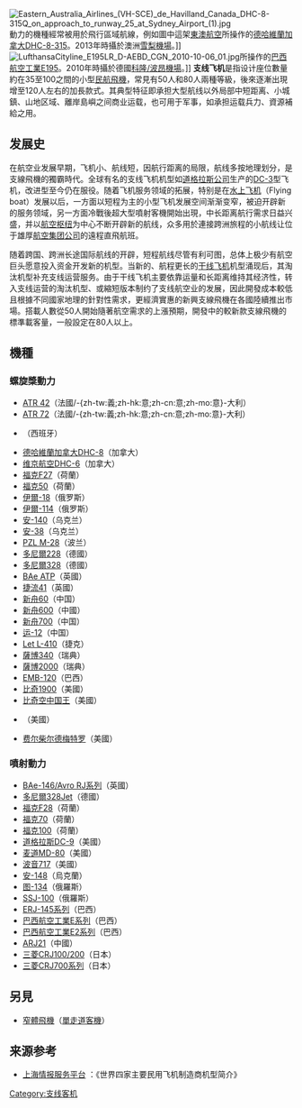 {{NoteTA
|1=zh-tw:區域航線客機;zh-cn:支线飞机;
|2=zh-tw:區域航線;zh-cn:支线;
|3=zh-tw:民航機;zh-hk:民航飛機;zh-cn:民航飞机;
}}
[[File:Eastern_Australia_Airlines_(VH-SCE)_de_Havilland_Canada_DHC-8-315Q_on_approach_to_runway_25_at_Sydney_Airport_(1).jpg|thumb]]動力的機種經常被用於飛行區域航線，例如圖中這架[[東澳航空|東澳航空]]所操作的[[德哈維蘭加拿大DHC-8|德哈維蘭加拿大DHC-8-315]]。2013年時攝於澳洲[[雪梨機場|雪梨機場]]。]]
[[File:LufthansaCityline_E195LR_D-AEBD_CGN_2010-10-06_01.jpg|thumb]]所操作的[[巴西航空工業E系列|巴西航空工業E195]]。2010年時攝於德國[[科隆/波昂機場|科隆/波昂機場]]。]]
'''支线飞机'''是指设计座位數量約在35至100之間的小型[[民航飛機|民航飛機]]，常見有50人和80人兩種等級，後來逐漸出現增至120人左右的加長款式。其典型特征即承担大型航线以外局部中短距离、小城鎮、山地区域、離岸島嶼之间商业运载，也可用于军事，如承担运载兵力、資源補給之用。

==发展史==
在航空业发展早期，飞机小、航线短，因航行距离的局限，航线多按地理划分，是支線飛機的獨霸時代。全球有名的支线飞机机型如[[道格拉斯飞行器公司|道格拉斯公司]]生产的[[道格拉斯DC-3|DC-3]]型飞机，改进型至今仍在服役。随着飞机服务领域的拓展，特别是在[[水上飞机|水上飞机]]（Flying boat）发展以后，一方面以短程为主的小型飞机发展空间渐渐变窄，被迫开辟新的服务领域，另一方面冷戰後超大型噴射客機開始出現，中长距离航行需求日益兴盛，并以[[樞紐機場|航空枢纽]]为中心不断开辟新的航线，众多用於連接跨洲旅程的小航线让位于雄厚[[國家航空公司|航空集团公司]]的遠程直飛航班。

随着跨国、跨洲长途国际航线的开辟，短程航线尽管有利可图，总体上极少有航空巨头愿意投入资金开发新的机型。当新的、航程更长的[[干线飞机|干线飞机]]机型涌现后，其淘汰机型补充支线运营服务。由于干线飞机主要依靠运量和长距离维持其经济性，转入支线运营的淘汰机型、或縮短版本制约了支线航空业的发展，因此開發成本較低且根據不同國家地理的針對性需求，更經濟實惠的新興支線飛機在各國陸續推出市場。搭載人數從50人開始隨著航空需求的上漲預期，開發中的較新款支線飛機的標準載客量，一般設定在80人以上。

==機種==
===螺旋槳動力===
*[[ATR_42|ATR 42]]（法國/-{zh-tw:義;zh-hk:意;zh-cn:意;zh-mo:意}-大利）
*[[ATR_72|ATR 72]]（法國/-{zh-tw:義;zh-hk:意;zh-cn:意;zh-mo:意}-大利）
*{{tsl|en|CASA 212}}（西班牙）
*[[德哈維蘭加拿大DHC-8|德哈維蘭加拿大DHC-8]]（加拿大）
*[[维京航空DHC-6|维京航空DHC-6]]（加拿大）
*[[福克F27|福克F27]]（荷蘭）
*[[福克50|福克50]]（荷蘭）
*[[伊爾-18|伊爾-18]]（俄罗斯）
*[[伊爾-114|伊爾-114]]（俄罗斯）
*[[安-140|安-140]]（乌克兰）
*[[安托诺夫An-38|安-38]]（乌克兰）
*[[PZL_M-28|PZL M-28]]（波兰）
*[[多尼爾228|多尼爾228]]（德國）
*[[多尼爾328|多尼爾328]]（德國）
*[[BAe_ATP|BAe ATP]]（英國）
*[[捷流41|捷流41]]（英國）
*[[新舟60|新舟60]]（中国）
*[[新舟600|新舟600]]（中國）
*[[新舟700|新舟700]]（中国）
*[[运-12|运-12]]（中国）
*[[Let_L-410|Let L-410]]（捷克）
*[[薩博340|薩博340]]（瑞典）
*[[薩博2000|薩博2000]]（瑞典）
*[[EMB-120|EMB-120]]（巴西）
*[[比奇1900|比奇1900]]（美國）
*[[比奇超级空中国王|比奇空中国王]]（美國）
*{{tsl|en|Cessna 408}}（美國）
*[[费尔柴尔德梅特罗|费尔柴尔德梅特罗]]（美國）

===噴射動力===
*[[BAe_146|BAe-146/Avro RJ系列]]（英國）
*[[多尼爾328|多尼爾328Jet]]（德國）
*[[福克F28|福克F28]]（荷蘭）
*[[福克70|福克70]]（荷蘭）
*[[福克100|福克100]]（荷蘭）
*[[道格拉斯DC-9|道格拉斯DC-9]]（美國）
*[[麦道MD-80|麦道MD-80]]（美國）
*[[波音717|波音717]]（美國）
*[[安-148|安-148]]（烏克蘭）
*[[图-134|图-134]]（俄羅斯）
*[[苏霍伊-100超级喷气式飞机|SSJ-100]]（俄羅斯）
*[[ERJ-145系列|ERJ-145系列]]（巴西）
*[[巴西航空工業E系列|巴西航空工業E系列]]（巴西）
*[[巴西航空工業E2系列|巴西航空工業E2系列]]（巴西）
*[[ARJ21|ARJ21]]（中國）
*[[龐巴迪CRJ100/200|三菱CRJ100/200]]（日本）
*[[龐巴迪CRJ700系列|三菱CRJ700系列]]（日本）

==另見==
*[[窄體飛機|窄體飛機]]（[[單走道客機|單走道客機]]）

==来源参考==
*[http://www.istis.sh.cn/list/list.aspx?id=2711 上海情报服务平台] {{Wayback|url=http://www.istis.sh.cn/list/list.aspx?id=2711 |date=20181004133717 }}：《世界四家主要民用飞机制造商机型简介》

[[Category:支线客机|Category:支线客机]]